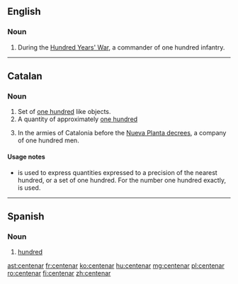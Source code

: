 ==English==

===Noun===
{{en-noun}}

# {{context|historical|military|lang=en}} During the [[:w:Hundred Years' War|Hundred Years' War]], a commander of one hundred infantry.

----

==Catalan==

===Noun===
{{ca-noun|m}}

# Set of [[one hundred]] like objects.
# A quantity of approximately [[one hundred]]
# {{context|historical|military|lang=ca}} In the armies of Catalonia before the [[:w:Nueva Planta decrees|Nueva Planta decrees]], a company of one hundred men.

====Usage notes====
* {{term||Centenar|lang=ca}} is used to express quantities expressed to a precision of the nearest hundred, or a set of one hundred. For the number one hundred exactly, {{term|lang=ca|cent}} is used.

----

==Spanish==

===Noun===
{{es-noun|m|es}}

# [[hundred]]

[[ast:centenar]]
[[fr:centenar]]
[[ko:centenar]]
[[hu:centenar]]
[[mg:centenar]]
[[pl:centenar]]
[[ro:centenar]]
[[fi:centenar]]
[[zh:centenar]]